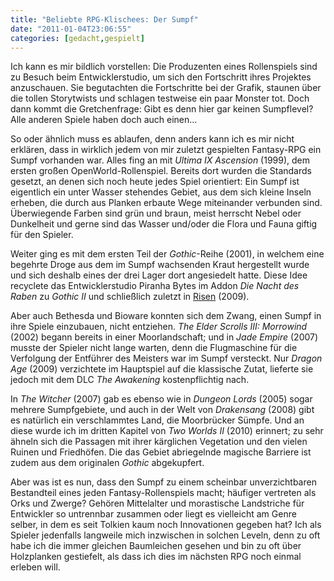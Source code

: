 ```yaml
---
title: "Beliebte RPG-Klischees: Der Sumpf"
date: "2011-01-04T23:06:55"
categories: [gedacht,gespielt]
---
```


Ich kann es mir bildlich vorstellen: Die Produzenten eines Rollenspiels sind zu Besuch beim Entwicklerstudio, um sich den Fortschritt ihres Projektes anzuschauen. Sie begutachten die Fortschritte bei der Grafik, staunen über die tollen Storytwists und schlagen testweise ein paar Monster tot. Doch dann kommt die Gretchenfrage: Gibt es denn hier gar keinen Sumpflevel? Alle anderen Spiele haben doch auch einen...

So oder ähnlich muss es ablaufen, denn anders kann ich es mir nicht erklären, dass in wirklich jedem von mir zuletzt gespielten Fantasy-RPG ein Sumpf vorhanden war. Alles fing an mit *Ultima IX Ascension* (1999), dem ersten großen OpenWorld-Rollenspiel. Bereits dort wurden die Standards gesetzt, an denen sich noch heute jedes Spiel orientiert: Ein Sumpf ist eigentlich ein unter Wasser stehendes Gebiet, aus dem sich kleine Inseln erheben, die durch aus Planken erbaute Wege miteinander verbunden sind. Überwiegende Farben sind grün und braun, meist herrscht Nebel oder Dunkelheit und gerne sind das Wasser und/oder die Flora und Fauna giftig für den Spieler.

Weiter ging es mit dem ersten Teil der *Gothic*-Reihe (2001), in welchem eine begehrte Droge aus dem im Sumpf wachsenden Kraut hergestellt wurde und sich deshalb eines der drei Lager dort angesiedelt hatte. Diese Idee recyclete das Entwicklerstudio Piranha Bytes im Addon *Die Nacht des Raben* zu *Gothic II* und schließlich zuletzt in [Risen](/blog/2010/10/24/risen/) (2009).

Aber auch Bethesda und Bioware konnten sich dem Zwang, einen Sumpf in ihre Spiele einzubauen, nicht entziehen. *The Elder Scrolls III: Morrowind* (2002) begann bereits in einer Moorlandschaft; und in *Jade Empire* (2007) musste der Spieler nicht lange warten, denn die Flugmaschine für die Verfolgung der Entführer des Meisters war im Sumpf versteckt. Nur *Dragon Age* (2009) verzichtete im Hauptspiel auf die klassische Zutat, lieferte sie jedoch mit dem DLC *The Awakening* kostenpflichtig nach.

In *The Witcher* (2007) gab es ebenso wie in *Dungeon Lords* (2005) sogar mehrere Sumpfgebiete, und auch in der Welt von *Drakensang* (2008) gibt es natürlich ein verschlammtes Land, die Moorbrücker Sümpfe. Und an diese wurde ich im dritten Kapitel von *Two Worlds II* (2010) erinnert; zu sehr ähneln sich die Passagen mit ihrer kärglichen Vegetation und den vielen Ruinen und Friedhöfen. Die das Gebiet abriegelnde magische Barriere ist zudem aus dem originalen *Gothic* abgekupfert.

Aber was ist es nun, dass den Sumpf zu einem scheinbar unverzichtbaren Bestandteil eines jeden Fantasy-Rollenspiels macht; häufiger vertreten als Orks und Zwerge? Gehören Mittelalter und morastische Landstriche für Entwickler so untrennbar zusammen oder liegt es vielleicht am Genre selber, in dem es seit Tolkien kaum noch Innovationen gegeben hat? Ich als Spieler jedenfalls langweile mich inzwischen in solchen Leveln, denn zu oft habe ich die immer gleichen Baumleichen gesehen und bin zu oft über Holzplanken gestiefelt, als dass ich dies im nächsten RPG noch einmal erleben will.

